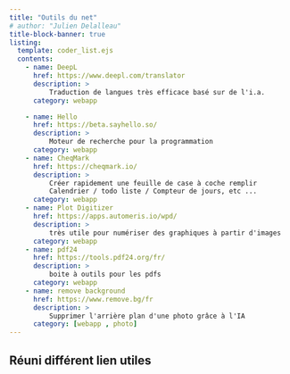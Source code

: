```yaml
---
title: "Outils du net"
# author: "Julien Delalleau" 
title-block-banner: true
listing:
  template: coder_list.ejs
  contents:
    - name: DeepL
      href: https://www.deepl.com/translator
      description: >          
          Traduction de langues très efficace basé sur de l'i.a.        
      category: webapp  

    - name: Hello
      href: https://beta.sayhello.so/
      description: >
          Moteur de recherche pour la programmation
      category: webapp
    - name: CheqMark
      href: https://cheqmark.io/
      description: >
          Créer rapidement une feuille de case à coche remplir
          Calendrier / todo liste / Compteur de jours, etc ...
      category: webapp
    - name: Plot Digitizer
      href: https://apps.automeris.io/wpd/
      description: >
          très utile pour numériser des graphiques à partir d'images
      category: webapp
    - name: pdf24
      href: https://tools.pdf24.org/fr/
      description: >
          boite à outils pour les pdfs
      category: webapp
    - name: remove background
      href: https://www.remove.bg/fr
      description: >
          Supprimer l'arrière plan d'une photo grâce à l'IA
      category: [webapp , photo]
---
```

## Réuni différent lien utiles
